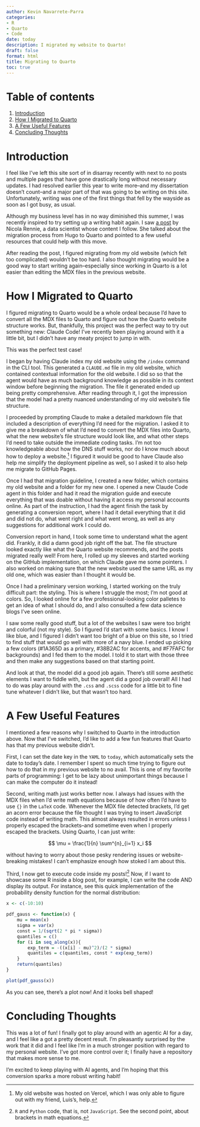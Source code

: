 ```yaml
---
author: Kevin Navarrete-Parra
categories:
- R
- Quarto
- Code
date: today
description: I migrated my website to Quarto!
draft: false
format: html
title: Migrating to Quarto
toc: true
---
```


# Table of contents
1. [Introduction](#section1)
2. [How I Migrated to Quarto](#section2)
3. [A Few Useful Features](#section3)
4. [Concluding Thoughts](#section4)


# Introduction <a name="section1"></a>

I feel like I've left this site sort of in disarray recently with next to no posts and multiple pages that have gone drastically long without necessary updates. I had resolved earlier this year to write more--and my dissertation doesn't count--and a major part of that was going to be writing on this site. Unfortunately, writing was one of the first things that fell by the wayside as soon as I got busy, as usual. 

Although my business level has in no way diminished this summer, I was recently inspired to try setting up a writing habit again. I saw [a post](https://nrennie.rbind.io/blog/hugo-quarto-website/) by Nicola Rennie, a data scientist whose content I follow. She talked about the migration process from Hugo to Quarto and pointed to a few useful resources that could help with this move. 

After reading the post, I figured migrating from my old website (which felt too complicated) wouldn't be too hard. I also thought migrating would be a good way to start writing again--especially since working in Quarto is a lot easier than editing the MDX files in the previous website.

# How I Migrated to Quarto <a name="section2"></a>

I figured migrating to Quarto would be a whole ordeal because I'd have to convert all the MDX files to Quarto and figure out how the Quarto website structure works. But, thankfully, this project was the perfect way to try out something new: Claude Code! I've recently been playing around with it a little bit, but I didn't have any meaty project to jump in with. 

This was the perfect test case!

I began by having Claude index my old website using the `/index` command in the CLI tool. This generated a `CLAUDE.md` file in my old website, which contained contextual information for the old website. I did so so that the agent would have as much background knowledge as possible in its context window before beginning the migration. The file it generated ended up being pretty comprehensive. After reading through it, I got the impression that the model had a pretty nuanced understanding of my old website's file structure. 

I proceeded by prompting Claude to make a detailed markdown file that included a description of everything I'd need for the migration. I asked it to give me a breakdown of what I'd need to convert the MDX files into Quarto, what the new website's file structure would look like, and what other steps I'd need to take outside the immediate coding tasks. I'm not too knowledgeable about how the DNS stuff works, nor do I know much about how to deploy a website.[^1] I figured it would be good to have Claude also help me simplify the deployment pipeline as well, so I asked it to also help me migrate to GitHub Pages. 

Once I had that migration guideline, I created a new folder, which contains my old website and a folder for my new one. I opened a new Claude Code agent in this folder and had it read the migration guide and execute everything that was doable without having it access my personal accounts online. As part of the instruction, I had the agent finish the task by generating a conversion report, where I had it detail everything that it did and did not do, what went right and what went wrong, as well as any suggestions for additional work I could do. 

Conversion report in hand, I took some time to understand what the agent did. Frankly, it did a damn good job right off the bat. The file structure looked exactly like what the Quarto website recommends, and the posts migrated really well! From here, I rolled up my sleeves and started working on the GitHub implementation, on which Claude gave me some pointers. I also worked on making sure that the new website used the same URL as my old one, which was easier than I thought it would be. 

Once I had a preliminary version working, I started working on the truly difficult part: the styling. This is where I struggle the most; I'm not good at colors. So, I looked online for a few professional-looking color palletes to get an idea of what I should do, and I also consulted a few data science blogs I've seen online. 

I saw some really good stuff, but a lot of the websites I saw were too bright and colorful (not my style). So I figured I'd start with some basics. I know I like blue, and I figured I didn't want too bright of a blue on this site, so I tried to find stuff that would go well with more of a navy blue. I ended up picking a few colors (#1A365D as a primary, #38B2AC for accents, and #F7FAFC for backgrounds) and I fed them to the model. I told it to start with those three and then make any suggestions based on that starting point. 

And look at that, the model did a good job again. There's still some aesthetic elements I want to fiddle with, but the agent did a good job overall! All I had to do was play around with the `.css` and `.scss` code for a little bit to fine tune whatever I didn't like, but that wasn't too hard. 

# A Few Useful Features<a name="section3"></a>

I mentioned a few reasons why I switched to Quarto in the introduction above. Now that I've switched, I'd like to add a few fun features that Quarto has that my previous website didn't. 

First, I can set the date key in the `YAML` to `today`, which automatically sets the date to today's date. I remember I spent so much time trying to figure out how to do that in my previous website to no avail. This is one of my favorite parts of programming: I get to be lazy about unimportant things because I can make the computer do it instead!

Second, writing math just works better now. I always had issues with the MDX files when I'd write math equations because of how often I'd have to use `{}` in the `LaTeX` code. Whenever the MDX file detected brackets, I'd get an acorn error because the file thought I was trying to insert JavaScript code instead of writing math. This almost always resulted in errors unless I properly escaped the brackets--and sometime even when I properly escaped the brackets. Using Quarto, I can just write:

$$
\mu = \frac{1}{n} \sum^{n}_{i=1} x_i
$$

without having to worry about those pesky rendering issues or website-breaking mistakes! I can't emphasize enough how stoked I am about this. 

Third, I now get to execute code inside my posts![^2] Now, if I want to showcase some R inside a blog post, for example, I can write the code AND display its output. For instance, see this quick implementation of the probability density function for the normal distribution: 

```r

x <- c(-10:10)

pdf_gauss <- function(x) {
    mu = mean(x)
    sigma = var(x)
    const = 1/(sqrt(2 * pi * sigma))
    quantiles = c()
    for (i in seq_along(x)){
        exp_term = -((x[i] - mu)^2)/(2 * sigma)
        quantiles = c(quantiles, const * exp(exp_term))
    }
    return(quantiles)
}

plot(pdf_gauss(x))

```

As you can see, there's a plot now! And it looks bell shaped!


# Concluding Thoughts <a name="section4"></a>

This was a lot of fun! I finally got to play around with an agentic AI for a day, and I feel like a got a pretty decent result. I'm pleasantly surprised by the work that it did and I feel like I'm in a much stronger position with regard to my personal website. I've got more control over it; I finally have a repository that makes more sense to me. 

I'm excited to keep playing with AI agents, and I'm hoping that this conversion sparks a more robust writing habit! 


[^1]: My old website was hosted on Vercel, which I was only able to figure out with my friend, Luis's, help. 

[^2]: `R` and `Python` code, that is, not `JavaScript`. See the second point, about brackets in math equations. 